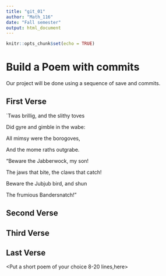 ---
title: "git_01"
author: "Math_116"
date: "Fall semester"
output: html_document
---

```{r setup, include=FALSE}
knitr::opts_chunk$set(echo = TRUE)
```


# Build a Poem with commits
Our project will be done using a sequence of save and commits.



## First Verse
`Twas brillig, and the slithy toves

   Did gyre and gimble in the wabe:
   
 All mimsy were the borogoves,
 
   And the mome raths outgrabe.
   
   "Beware the Jabberwock, my son!

   The jaws that bite, the claws that catch!
   
 Beware the Jubjub bird, and shun
 
  The frumious Bandersnatch!"
  
   
## Second Verse



## Third Verse
<Put the first two verses of The Walrus and the Carpenter here>

## Last Verse
<Put a short poem of your choice 8-20 lines,here>
